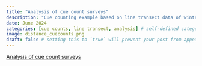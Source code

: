 ```yaml
---
title: "Analysis of cue count surveys"
description: "Cue counting example based on line transect data of winter wrens from Buckland (2006). Incorporating song rate in analysis."
date: June 2024
categories: [cue counts, line transect, analysis] # self-defined categories
image: distance_cuecounts.png
draft: false # setting this to `true` will prevent your post from appearing on your listing page until you're ready!
---
```


[Analysis of cue count surveys](https://distancedevelopment.github.io/Distance/articles/web-only/cues/cuecounts-distill.html)